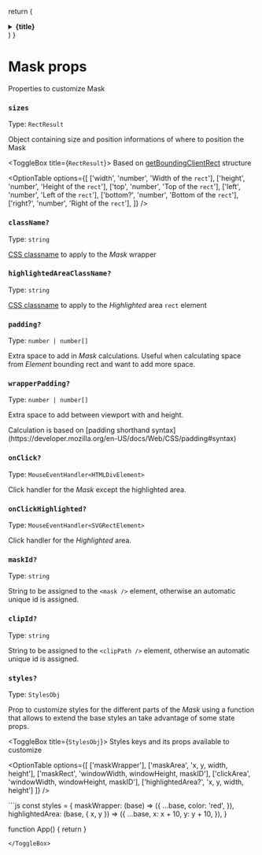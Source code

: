 
  return (
    <details className="last-of-type:mb-0 rounded-lg bg-neutral-50 dark:bg-neutral-800 p-2 mt-4">
      <summary>
        <strong className="text-lg">{title}</strong>
      </summary>
      <div className="nx-p-2">{children}</div>
    </details>
  )
}

# Mask props

Properties to customize Mask

### `sizes`

Type: `RectResult`

Object containing size and position informations of where to position the Mask

<ToggleBox title={<code>RectResult</code>}>
Based on [getBoundingClientRect](https://developer.mozilla.org/en-US/docs/Web/API/Element/getBoundingClientRect) structure

<OptionTable
  options={[
    ['width', 'number', 'Width of the `rect`'],
    ['height', 'number', 'Height of the `rect`'],
    ['top', 'number', 'Top of the `rect`'],
    ['left', 'number', 'Left of the `rect`'],
    ['bottom?', 'number', 'Bottom of the `rect`'],
    ['right?', 'number', 'Right of the `rect`'],
  ]}
/>
</ToggleBox>

### `className?`

Type: `string`

[CSS classname](https://developer.mozilla.org/en-US/docs/Web/HTML/Global_attributes/class) to apply to the _Mask_ wrapper

### `highlightedAreaClassName?`

Type: `string`

[CSS classname](https://developer.mozilla.org/en-US/docs/Web/HTML/Global_attributes/class) to apply to the _Highlighted_ area `rect` element

### `padding?`

Type: `number | number[]`

Extra space to add in _Mask_ calculations. Useful when calculating space from _Element_ bounding rect and want to add more space.

### `wrapperPadding?`

Type: `number | number[]`

Extra space to add between viewport with and height.

<ToggleBox title="Space calculation">
  Calculation is based on [padding shorthand
  syntax](https://developer.mozilla.org/en-US/docs/Web/CSS/padding#syntax)
  <OptionTable
    options={[
      ['value', 'number', 'Apply to all four sides`'],
      ['[x, y]', 'number[]', 'top and bottom | left and right'],
      ['[top, x, bottom]', 'number[]', 'top | left and right | bottom'],
      ['[top, right, bottom, left]', 'number[]', 'top | right | bottom | left'],
    ]}
  />
</ToggleBox>

### `onClick?`

Type: `MouseEventHandler<HTMLDivElement>`

Click handler for the _Mask_ except the highlighted area.

### `onClickHighlighted?`

Type: `MouseEventHandler<SVGRectElement>`

Click handler for the _Highlighted_ area.

### `maskId?`

Type: `string`

String to be assigned to the `<mask />` element, otherwise an automatic unique id is assigned.

### `clipId?`

Type: `string`

String to be assigned to the `<clipPath />` element, otherwise an automatic unique id is assigned.

### `styles?`

Type: `StylesObj`

Prop to customize styles for the different parts of the _Mask_ using a function that allows to extend the base styles an take advantage of some state props.

<ToggleBox title={<code>StylesObj</code>}>
Styles keys and its props available to customize

<OptionTable
  options={[
    ['maskWrapper'],
    ['maskArea', 'x, y, width, height'],
    ['maskRect', 'windowWidth, windowHeight, maskID'],
    ['clickArea', 'windowWidth, windowHeight, maskID'],
    ['highlightedArea?', 'x, y, width, height']
  ]}
/>
</ToggleBox>

<ToggleBox title="Example">
```js
const styles = {
  maskWrapper: (base) => ({
    ...base,
    color: 'red',
  }),
  highlightedArea: (base, { x, y }) => ({
    ...base,
    x: x + 10,
    y: y + 10,
  }),
}

function App() {
return <Mask styles={styles} />
}

```
</ToggleBox>
```
